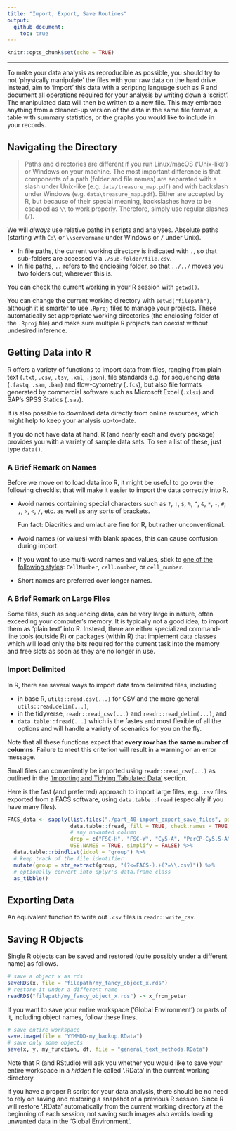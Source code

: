 ```yaml
---
title: "Import, Export, Save Routines"
output: 
  github_document:
    toc: true
---
```


```r
knitr::opts_chunk$set(echo = TRUE)
```

***

To make your data analysis as reproducible as possible, you should try to not ‘physically manipulate’ the files with your raw data on the hard drive. Instead, aim to ‘import’ this data with a scripting language such as R and document all operations required for your analysis by writing down a ‘script’. The manipulated data will then be written to a new file. This may embrace anything from a cleaned-up version of the data in the same file format, a table with summary statistics, or the graphs you would like to include in your records.

## Navigating the Directory

> Paths and directories are different if you run Linux/macOS (‘Unix-like’) or Windows on your machine. The most important difference is that components of a path (folder and file names) are separated with a slash under Unix-like (e.g. `data/treasure_map.pdf`) and with backslash under Windows (e.g. `data\treasure_map.pdf`). Either are accepted by R, but because of their special meaning, backslashes have to be escaped as `\\` to work properly. Therefore, simply use regular slashes (`/`).

We will _always_ use relative paths in scripts and analyses. Absolute paths (starting with `C:\` or `\\servername` under Windows or `/` under Unix).

* In file paths, the current working directory is indicated with `.`, so that sub-folders are accessed via `./sub-folder/file.csv`.
* In file paths, `..` refers to the enclosing folder, so that `../../` moves you two folders out; wherever this is.

You can check the current working in your R session with `getwd()`.

You can change the current working directory with `setwd("filepath")`, although it is smarter to use `.Rproj` files to manage your projects. These automatically set appropriate working directories (the enclosing folder of the `.Rproj` file) and make sure multiple R projects can coexist without undesired inference.

## Getting Data into R

R offers a variety of functions to import data from files, ranging from plain text (`.txt`, `.csv`, `.tsv`, `.xml`, `.json`), file standards e.g. for sequencing data (`.fastq`, `.sam`, `.bam`) and flow-cytometry (`.fcs`), but also file formats generated by commercial software such as Microsoft Excel (`.xlsx`) and SAP's SPSS Statics (`.sav`).

It is also possible to download data directly from online resources, which might help to keep your analysis up-to-date.

If you do not have data at hand, R (and nearly each and every package) provides you with a variety of sample data sets. To see a list of these, just type `data()`.

### A Brief Remark on Names

Before we move on to load data into R, it might be useful to go over the following checklist that will make it easier to import the data correctly into R.

* Avoid names containing special characters such as `?`, `!`, `$`, `%`, `^`, `&`, `*`, `-`, `#`, `,`, `>`, `<`, `/`, etc. as well as any sorts of brackets.

    Fun fact: Diacritics and umlaut are fine for R, but rather unconventional.
    
* Avoid names (or values) with blank spaces, this can cause confusion during import.
* If you want to use multi-word names and values, stick to [one of the following styles](part_30-good_practices.html#comments-spaces-names): `CellNumber`, `cell.number`, or `cell_number`.
* Short names are preferred over longer names.

### A Brief Remark on Large Files

Some files, such as sequencing data, can be very large in nature, often exceeding your computer's memory. It is typically not a good idea, to import them as ‘plain text’ into R. Instead, there are either specialized command-line tools (outside R) or packages (within R) that implement data classes which will load only the bits required for the current task into the memory and free slots as soon as they are no longer in use. 

<!-- here go some examples -->

### Import Delimited

In R, there are several ways to import data from delimited files, including

* in base R, `utils::read.csv(...)` for CSV and the more general `utils::read.delim(...)`,
* in the tidyverse, `readr::read_csv(...)` and `readr::read_delim(...)`, and
* `data.table::fread(...)` which is the fastes and most flexible of all the options and will handle a variety of scenarios for you on the fly.

Note that all these functions expect that **every row has the same number of columns**. Failure to meet this criterion will result in a warning or an error message.

Small files can conveniently be imported using `readr::read_csv(...)` as outlined in the [‘Importing and Tidying Tabulated Data’](part_11-tidying_tables.html#importing-data-from-delimited-files) section.

Here is the fast (and preferred) approach to import large files, e.g. `.csv` files exported from a FACS software, using `data.table::fread` (especially if you have many files).

```r
FACS_data <- sapply(list.files("./part_40-import_export_save_files", pattern = "^FACS", full.names = TRUE), 
                    data.table::fread, fill = TRUE, check.names = TRUE,
                    # any unwanted column
                    drop = c("FSC-H", "FSC-W", "Cy5-A", "PerCP-Cy5.5-A", "PE-Cy7-A", "Index"),
                    USE.NAMES = TRUE, simplify = FALSE) %>% 
  data.table::rbindlist(idcol = "group") %>% 
  # keep track of the file identifier
  mutate(group = str_extract(group, "(?<=FACS-).+(?=\\.csv)")) %>% 
  # optionally convert into dplyr's data.frame class
  as_tibble()
```

## Exporting Data

An equivalent function to write out `.csv` files is `readr::write_csv`.

## Saving R Objects

Single R objects can be saved and restored (quite possibly under a different name) as follows.

```r
# save a object x as rds
saveRDS(x, file = "filepath/my_fancy_object_x.rds")
# restore it under a different name
readRDS("filepath/my_fancy_object_x.rds") -> x_from_peter
```

If you want to save your entire workspace (‘Global Environment’) or parts of it, including object names, follow these lines.

```r
# save entire workspace
save.image(file = "YYMMDD-my_backup.RData")
# save only some objects
save(x, y, my_function, df, file = "general_text_methods.RData")
```

Note that R (and RStudio) will ask you whether you would like to save your entire workspace in a _hidden_ file called ‘.RData’ in the current working directory.

If you have a proper R script for your data analysis, there should be no need to rely on saving and restoring a snapshot of a previous R session. Since R will restore ‘.RData’ automatically from the current working directory at the beginning of each session, not saving such images also avoids loading unwanted data in the ‘Global Environment’.